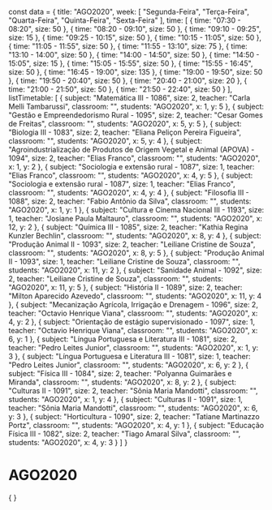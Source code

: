 const data = {
  title: "AGO2020",
  week: [
    "Segunda-Feira",
    "Terça-Feira",
    "Quarta-Feira",
    "Quinta-Feira",
    "Sexta-Feira"
  ],
  time: [
    {
      time: "07:30 - 08:20",
      size: 50
    },
    {
      time: "08:20 - 09:10",
      size: 50
    },
    {
      time: "09:10 - 09:25",
      size: 15
    },
    {
      time: "09:25 - 10:15",
      size: 50
    },
    {
      time: "10:15 - 11:05",
      size: 50
    },
    {
      time: "11:05 - 11:55",
      size: 50
    },
    {
      time: "11:55 - 13:10",
      size: 75
    },
    {
      time: "13:10 - 14:00",
      size: 50
    },
    {
      time: "14:00 - 14:50",
      size: 50
    },
    {
      time: "14:50 - 15:05",
      size: 15
    },
    {
      time: "15:05 - 15:55",
      size: 50
    },
    {
      time: "15:55 - 16:45",
      size: 50
    },
    {
      time: "16:45 - 19:00",
      size: 135
    },
    {
      time: "19:00 - 19:50",
      size: 50
    },
    {
      time: "19:50 - 20:40",
      size: 50
    },
    {
      time: "20:40 - 21:00",
      size: 20
    },
    {
      time: "21:00 - 21:50",
      size: 50
    },
    {
      time: "21:50 - 22:40",
      size: 50
    }
  ],
  listTimetable: [
    {
      subject: "Matemática III - 1086",
      size: 2,
      teacher: "Carla Melli Tambarussi",
      classroom: "",
      students: "AGO2020",
      x: 1,
      y: 5
    },
    {
      subject: "Gestão e Empreendedorismo Rural - 1095",
      size: 2,
      teacher: "Cesar Gomes de Freitas",
      classroom: "",
      students: "AGO2020",
      x: 5,
      y: 5
    },
    {
      subject: "Biologia III - 1083",
      size: 2,
      teacher: "Eliana Peliçon Pereira Figueira",
      classroom: "",
      students: "AGO2020",
      x: 5,
      y: 4
    },
    {
      subject: "Agroindustrialização de Produtos de Origem Vegetal e Animal (APOVA) - 1094",
      size: 2,
      teacher: "Elias Franco",
      classroom: "",
      students: "AGO2020",
      x: 1,
      y: 2
    },
    {
      subject: "Sociologia e extensão rural - 1087",
      size: 1,
      teacher: "Elias Franco",
      classroom: "",
      students: "AGO2020",
      x: 4,
      y: 5
    },
    {
      subject: "Sociologia e extensão rural - 1087",
      size: 1,
      teacher: "Elias Franco",
      classroom: "",
      students: "AGO2020",
      x: 4,
      y: 4
    },
    {
      subject: "Filosofia III - 1088",
      size: 2,
      teacher: "Fabio Antônio da Silva",
      classroom: "",
      students: "AGO2020",
      x: 1,
      y: 1
    },
    {
      subject: "Cultura e Cinema Nacional III - 1193",
      size: 1,
      teacher: "Josiane Paula Maltauro",
      classroom: "",
      students: "AGO2020",
      x: 12,
      y: 2
    },
    {
      subject: "Química III - 1085",
      size: 2,
      teacher: "Kathia Regina Kunzler Bechlin",
      classroom: "",
      students: "AGO2020",
      x: 8,
      y: 4
    },
    {
      subject: "Produção Animal II - 1093",
      size: 2,
      teacher: "Leiliane Cristine de Souza",
      classroom: "",
      students: "AGO2020",
      x: 8,
      y: 5
    },
    {
      subject: "Produção Animal II - 1093",
      size: 1,
      teacher: "Leiliane Cristine de Souza",
      classroom: "",
      students: "AGO2020",
      x: 11,
      y: 2
    },
    {
      subject: "Sanidade Animal - 1092",
      size: 2,
      teacher: "Leiliane Cristine de Souza",
      classroom: "",
      students: "AGO2020",
      x: 11,
      y: 5
    },
    {
      subject: "História II - 1089",
      size: 2,
      teacher: "Milton Aparecido Azevedo",
      classroom: "",
      students: "AGO2020",
      x: 11,
      y: 4
    },
    {
      subject: "Mecanização Agrícola, Irrigação e Drenagem - 1096",
      size: 2,
      teacher: "Octavio Henrique Viana",
      classroom: "",
      students: "AGO2020",
      x: 4,
      y: 2
    },
    {
      subject: "Orientação de estágio supervisionado - 1097",
      size: 1,
      teacher: "Octavio Henrique Viana",
      classroom: "",
      students: "AGO2020",
      x: 6,
      y: 1
    },
    {
      subject: "Língua Portuguesa e Literatura III - 1081",
      size: 2,
      teacher: "Pedro Leites Junior",
      classroom: "",
      students: "AGO2020",
      x: 1,
      y: 3
    },
    {
      subject: "Língua Portuguesa e Literatura III - 1081",
      size: 1,
      teacher: "Pedro Leites Junior",
      classroom: "",
      students: "AGO2020",
      x: 6,
      y: 2
    },
    {
      subject: "Física III - 1084",
      size: 2,
      teacher: "Polyanna Guimarães e Miranda",
      classroom: "",
      students: "AGO2020",
      x: 8,
      y: 2
    },
    {
      subject: "Culturas II - 1091",
      size: 2,
      teacher: "Sônia Maria Mandotti",
      classroom: "",
      students: "AGO2020",
      x: 1,
      y: 4
    },
    {
      subject: "Culturas II - 1091",
      size: 1,
      teacher: "Sônia Maria Mandotti",
      classroom: "",
      students: "AGO2020",
      x: 6,
      y: 3
    },
    {
      subject: "Horticultura - 1090",
      size: 2,
      teacher: "Tatiane Martinazzo Portz",
      classroom: "",
      students: "AGO2020",
      x: 4,
      y: 1
    },
    {
      subject: "Educação Física III - 1082",
      size: 2,
      teacher: "Tiago Amaral Silva",
      classroom: "",
      students: "AGO2020",
      x: 4,
      y: 3
    }
  ]
}

# AGO2020

<div>
    {
        <Grid
            title={data.title}
            weekDays={data.week}
            time={data.time}
            listClasses={data.listTimetable}
        />
    }
</div>